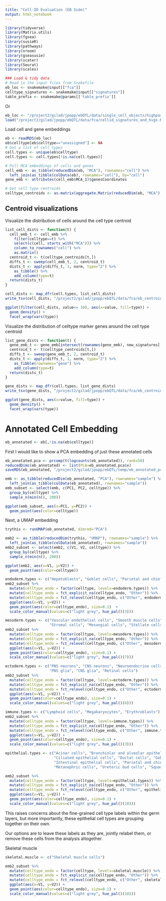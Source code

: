 ```yaml
---
title: "Cell-ID Evaluation (EB Side)"
output: html_notebook
---
```


```r
library(tidyverse)
library(Matrix.utils)
library(fgsea)
library(susieR)
library(pathways)
library(vroom)
library(gseasusie)
library(scater)
library(Seurat)
library(scales)
```

```r
### Load & tidy data
# Read in the input files from Snakefile
eb_loc <- snakemake@input[["fca"]]
celltype_signatures <- snakemake@input[["signatures"]]
table_prefix <- snakemake@params[['table_prefix']]
```

Or
```r
eb_loc <- "/project2/gilad/jpopp/ebQTL/data/single_cell_objects/highpass/eb_pflog1ppfnorm.fca_hvgs.mca.sce"
load("/project2/gilad/jpopp/ebQTL/data/fca/cellid_signatures_and_hvgs.Rdata")
```

Load cell and gene embeddings
```r
eb <- readRDS(eb_loc)
eb$celltype[eb$celltype=="unassigned"] <- NA
# Get a list of cell types
cell.types <- unique(eb$celltype)
cell.types <- cell.types[!is.na(cell.types)]

# Pull MCA embeddings of cells and genes
cell_emb <- as_tibble(reducedDim(eb, "MCA"), rownames="cell") %>%
  left_join(as_tibble(colData(eb), rownames="cell"), by="cell") 
gene_emb <- attributes(cell_emb$MCA_1)$genesCoordinates

# Get cell type centroids
celltype_centroids <- as.matrix(aggregate.Matrix(reducedDim(eb, "MCA"), groupings=eb$celltype, fun="mean"))
```

## Centroid visualizations
Visualize the distribution of cells around the cell type centroid
```r
list_cell_dists <- function(t) {
  cell_emb_t <- cell_emb %>%
    filter(celltype==t) %>%
    select(c(cell, starts_with("MCA"))) %>%
    column_to_rownames("cell") %>%
    as.matrix()
  centroid_t <- t(celltype_centroids[t,])
  diffs_t <- sweep(cell_emb_t, 2, centroid_t)
  dists_t <- apply(diffs_t, 1, norm, type="2") %>%
    as_tibble() %>%
    add_column(type=t)
  return(dists_t)
}

cell_dists <- map_dfr(cell.types, list_cell_dists)
write_tsv(cell_dists, "/project2/gilad/jpopp/ebQTL/data/fca/eb_centroid_cell_dists.tsv")

ggplot(filter(cell_dists, value<= 10), aes(x=value, fill=type)) + 
  geom_density() +
  facet_wrap(vars(type))
``` 


Visualize the distribution of celltype marker genes around the cell type centroid
```r
list_gene_dists <- function(t) {
  gene_emb_t <- gene_emb[intersect(rownames(gene_emb), new_signatures[[t]]),]
  centroid_t <- t(celltype_centroids[t,])
  diffs_t <- sweep(gene_emb_t, 2, centroid_t)
  dists_t <- apply(diffs_t, 1, norm, type="2") %>%
    as_tibble(rownames="gene") %>%
    add_column(type=t)
  return(dists_t)
}

gene_dists <- map_dfr(cell.types, list_gene_dists)
write_tsv(gene_dists, "/project2/gilad/jpopp/ebQTL/data/fca/eb_centroid_gene_dists.tsv")

ggplot(gene_dists, aes(x=value, fill=type)) + 
  geom_density() +
  facet_wrap(vars(type))
```


# Annotated Cell Embedding
```r
eb_annotated <- eb[,!is.na(eb$celltype)]
```

First I would like to show a PCA embedding of just these annotated cells
```r
eb_annotated.pca <- prcomp(t(logcounts(eb_annotated)), rank=50)
reducedDims(eb_annotated) <- list(PCA=eb_annotated.pca$x)
saveRDS(eb_annotated, "/project2/gilad/jpopp/ebQTL/temp/eb_annotated_pca.rds")
```

```r
emb <- as_tibble(reducedDim(eb_annotated, "PCA"), rownames="sample") %>%
  left_join(as_tibble(colData(eb_annotated), rownames="sample")) 
emb_subset <- select(emb, c(PC1, PC2, celltype)) %>%
  group_by(celltype) %>%
  sample_n(min(n(), 200))

ggplot(emb_subset, aes(x=PC1, y=PC2)) +
  geom_point(aes(color=celltype)) 
```

Next, a UMAP embedding
```r
trythis <- runUMAP(eb_annotated, dimred="PCA")
```

```r
emb2 <- as_tibble(reducedDim(trythis, "UMAP"), rownames="sample") %>%
  left_join(as_tibble(colData(eb_annotated), rownames="sample")) 
emb2_subset <- select(emb2, c(V1, V2, celltype)) %>%
  group_by(celltype) %>%
  sample_n(min(n(), 200))

ggplot(emb2, aes(x=V1, y=V2)) +
  geom_point(aes(color=celltype)) 
```
```r
endoderm.types <- c("Hepatoblasts", "Goblet cells", "Parietal and chief cells")
emb2_subset %>%
  mutate(celltype_endo = factor(celltype, levels=endoderm.types)) %>%
  mutate(celltype_endo = fct_explicit_na(celltype_endo, "Other")) %>%
  mutate(celltype_endo = fct_relevel(celltype_endo, c("Other", endoderm.types))) %>%
  ggplot(aes(x=V1, y=V2)) +
  geom_point(aes(color=celltype_endo), size=0.1)  +
  scale_color_manual(values=c("light grey", hue_pal()(3)))
```

```r
mesoderm.types <- c("Vascular endothelial cells", "Smooth muscle cells", "Cardiomyocytes", 
                    "Stromal cells", "Mesangial cells", "Stellate cells", "Mesothelial cells")
emb2_subset %>%
  mutate(celltype_endo = factor(celltype, levels=mesoderm.types)) %>%
  mutate(celltype_endo = fct_explicit_na(celltype_endo, "Other")) %>%
  mutate(celltype_endo = fct_relevel(celltype_endo, c("Other", mesoderm.types))) %>%
  ggplot(aes(x=V1, y=V2)) +
  geom_point(aes(color=celltype_endo), size=0.1) +
  scale_color_manual(values=c("light grey", hue_pal()(7)))
```

```r
ectoderm.types <- c("PNS neurons", "CNS neurons", "Neuroendocrine cells", 
                    "PNS glia", "CNS glia", "Retinal cells")
emb2_subset %>%
  mutate(celltype_endo = factor(celltype, levels=ectoderm.types)) %>%
  mutate(celltype_endo = fct_explicit_na(celltype_endo, "Other")) %>%
  mutate(celltype_endo = fct_relevel(celltype_endo, c("Other", ectoderm.types))) %>%
  ggplot(aes(x=V1, y=V2)) +
  geom_point(aes(color=celltype_endo), size=0.1) +
  scale_color_manual(values=c("light grey", hue_pal()(6)))
```

```r
immune.types <- c("Lymphoid cells", "Megakaryocytes", "Erythroblasts")
emb2_subset %>%
  mutate(celltype_endo = factor(celltype, levels=immune.types)) %>%
  mutate(celltype_endo = fct_explicit_na(celltype_endo, "Other")) %>%
  mutate(celltype_endo = fct_relevel(celltype_endo, c("Other", immune.types))) %>%
  ggplot(aes(x=V1, y=V2)) +
  geom_point(aes(color=celltype_endo), size=0.1) +
  scale_color_manual(values=c("light grey", hue_pal()(3)))
```

```r
epithelial.types <- c("Acinar cells", "Bronchiolar and alveolar epithelial cells",
                      "Ciliated epithelial cells", "Ductal cells", "Goblet cells",
                      "Intestinal epithelial cells", "Parietal and chief cells",
                      "Metanephric cells", "Ureteric bud cells", "Squamous epithelial cells")

emb2_subset %>%
  mutate(celltype_endo = factor(celltype, levels=epithelial.types)) %>%
  mutate(celltype_endo = fct_explicit_na(celltype_endo, "Other")) %>%
  mutate(celltype_endo = fct_relevel(celltype_endo, c("Other", epithelial.types))) %>%
  ggplot(aes(x=V1, y=V2)) +
  geom_point(aes(color=celltype_endo), size=0.1) +
  scale_color_manual(values=c("light grey", hue_pal()(10)))
```

This raises concerns about the fine-grained cell type labels within the germ layers, but 
more importantly, these epithelial cell types are grouping together on their own.

Our options are to leave these labels as they are, jointly relabel them, or remove these cells from the analysis altogether.

Skeletal muscle
```r
skeletal.muscle <- c("Skeletal muscle cells")

emb2_subset %>%
  mutate(celltype_endo = factor(celltype, levels=skeletal.muscle)) %>%
  mutate(celltype_endo = fct_explicit_na(celltype_endo, "Other")) %>%
  mutate(celltype_endo = fct_relevel(celltype_endo, c("Other", skeletal.muscle))) %>%
  ggplot(aes(x=V1, y=V2)) +
  geom_point(aes(color=celltype_endo), size=0.1) +
  scale_color_manual(values=c("light grey", hue_pal()(10)))
```




